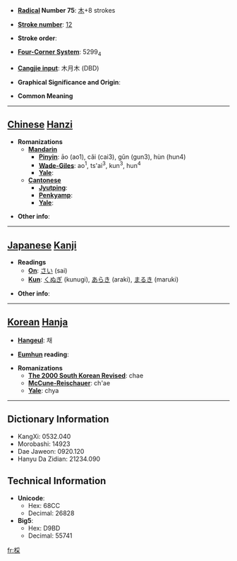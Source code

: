 * '''[[Wiktionary:Chinese radical index| Radical]] Number 75''': [[Wiktionary:Chinese radical index 木|木]]+8 strokes

* '''[[Wiktionary:Chinese total strokes index|Stroke number]]''': [[Wiktionary:Chinese total strokes index 12|12]]

* '''Stroke order''': 

* '''[[Wiktionary:Chinese four corner index|Four-Corner System]]''': 5299<sub>4</sub>

* '''[[Wiktionary:Chinese Cangjie index|Cangjie input]]''': 木月木 (DBD)

* '''Graphical Significance and Origin''': 

* '''Common Meaning'''

----

== [[Chinese]] [[Hanzi]] ==

* '''Romanizations'''
** '''[[Mandarin]]'''
*** '''[[Pinyin]]''': āo (ao1), cǎi (cai3), gǔn (gun3), hùn (hun4)
*** '''[[Wade-Giles]]''': ao<sup>1</sup>, ts'ai<sup>3</sup>, kun<sup>3</sup>, hun<sup>4</sup>
*** '''[[Yale]]''': 
** '''[[Cantonese]]'''
*** '''[[Jyutping]]''':
*** '''[[Penkyamp]]''': 
*** '''[[Yale]]''': 

* '''Other info''': 

----

== [[Japanese]] [[Kanji]] ==

* '''Readings'''
** '''[[On]]''': [[さい]] (sai)
** '''[[Kun]]''': [[くぬぎ]] (kunugi), [[あらき]] (araki), [[まるき]] (maruki)

* '''Other info''':  

----

== [[Korean]] [[Hanja]] ==

* '''[[Hangeul]]''': 채

* '''[[Eumhun]] reading''': 

* '''Romanizations'''
** '''[[The 2000 South Korean Revised Romanization|The 2000 South Korean Revised]]''': chae
** '''[[McCune-Reischauer]]''': ch'ae
** '''[[Yale]]''': chya

----

== Dictionary Information ==

* KangXi: 0532.040
* Morobashi: 14923
* Dae Jaweon: 0920.120
* Hanyu Da Zidian: 21234.090

== Technical Information ==

* '''Unicode''':
** Hex: 68CC
** Decimal: 26828
* '''Big5''':
** Hex: D9BD
** Decimal: 55741

[[fr:棌]]